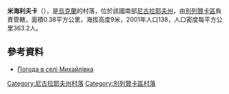 {{coord|46|45|35|N|31|25|38|E|scale:100000|display=title}}

'''米海利夫卡'''（{{lang-uk|Михайлівка}}），是[[烏克蘭|烏克蘭]]的村落，位於該國南部[[尼古拉耶夫州|尼古拉耶夫州]]，由[[別列贊卡區|別列贊卡區]]負責管轄，面積0.38平方公里，海拔高度9米，2001年人口138，人口密度每平方公里363.2人。

==參考資料==
* [http://weather.in.ua/ua/nikolaevskaja/15925 Погода в селі Михайлівка] {{Wayback|url=http://weather.in.ua/ua/nikolaevskaja/15925 |date=20160607070129 }}

[[Category:尼古拉耶夫州村落|Category:尼古拉耶夫州村落]]
[[Category:別列贊卡區村落|Category:別列贊卡區村落]]


{{Mykolaiv-geo-stub}}